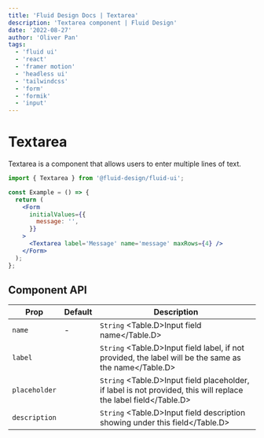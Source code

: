 ```yaml
---
title: 'Fluid Design Docs | Textarea'
description: 'Textarea component | Fluid Design'
date: '2022-08-27'
author: 'Oliver Pan'
tags:
  - 'fluid ui'
  - 'react'
  - 'framer motion'
  - 'headless ui'
  - 'tailwindcss'
  - 'form'
  - 'formik'
  - 'input'
---
```


# Textarea

Textarea is a component that allows users to enter multiple lines of text.

<CodeFrame title='Example'>
  <Textarea.Basic />
</CodeFrame>

```jsx
import { Textarea } from '@fluid-design/fluid-ui';

const Example = () => {
  return (
    <Form
      initialValues={{
        message: '',
      }}
    >
      <Textarea label='Message' name='message' maxRows={4} />
    </Form>
  );
};
```

## Component API

| Prop          | Default | Description                                                                                                      |
| ------------- | ------- | ---------------------------------------------------------------------------------------------------------------- |
| `name`        | -       | `String` <Table.D>Input field name</Table.D>                                                                     |
| `label`       |         | `String` <Table.D>Input field label, if not provided, the label will be the same as the name</Table.D>           |
| `placeholder` |         | `String` <Table.D>Input field placeholder, if label is not provided, this will replace the label field</Table.D> |
| `description` |         | `String` <Table.D>Input field description showing under this field</Table.D>                                     |
